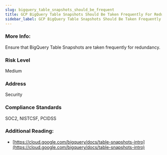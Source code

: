 ```yaml
---
slug: bigquery_table_snapshots_should_be_frequent
title: GCP BigQuery Table Snapshots Should Be Taken Frequently For Redundancy
sidebar_label: GCP BigQuery Table Snapshots Should Be Taken Frequently For Redundancy
---
```


### More Info:

Ensure that BigQuery Table Snapshots are taken frequently for redundancy.

### Risk Level

Medium

### Address

Security

### Compliance Standards

SOC2, NISTCSF, PCIDSS

### Additional Reading:

- [https://cloud.google.com/bigquery/docs/table-snapshots-intro](https://cloud.google.com/bigquery/docs/table-snapshots-intro) 

